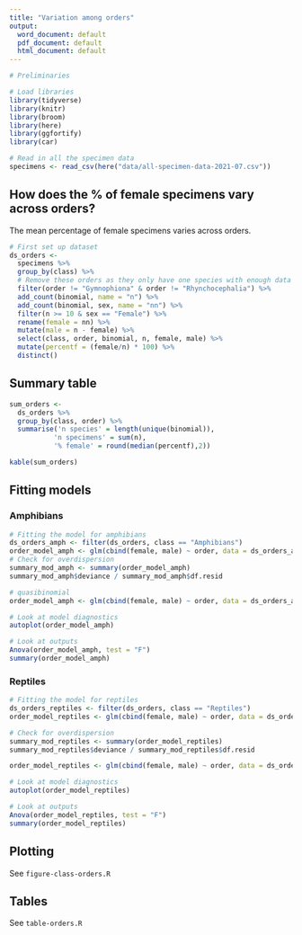 ```yaml
---
title: "Variation among orders"
output:
  word_document: default
  pdf_document: default
  html_document: default
---
```


```r
# Preliminaries

# Load libraries
library(tidyverse)
library(knitr)
library(broom)
library(here)
library(ggfortify)
library(car)
```

```r
# Read in all the specimen data
specimens <- read_csv(here("data/all-specimen-data-2021-07.csv")) 
```

## How does the % of female specimens vary across orders?

The mean percentage of female specimens varies across orders.

```r
# First set up dataset
ds_orders <-
  specimens %>%
  group_by(class) %>%
  # Remove these orders as they only have one species with enough data
  filter(order != "Gymnophiona" & order != "Rhynchocephalia") %>%
  add_count(binomial, name = "n") %>%
  add_count(binomial, sex, name = "nn") %>%
  filter(n >= 10 & sex == "Female") %>%
  rename(female = nn) %>%
  mutate(male = n - female) %>%
  select(class, order, binomial, n, female, male) %>%
  mutate(percentf = (female/n) * 100) %>%
  distinct()
```

## Summary table
```r
sum_orders <-
  ds_orders %>%
  group_by(class, order) %>%
  summarise('n species' = length(unique(binomial)),
           'n specimens' = sum(n),
           '% female' = round(median(percentf),2))

kable(sum_orders)
```

## Fitting models
### Amphibians
```r
# Fitting the model for amphibians
ds_orders_amph <- filter(ds_orders, class == "Amphibians")
order_model_amph <- glm(cbind(female, male) ~ order, data = ds_orders_amph, family = "binomial")
# Check for overdispersion
summary_mod_amph <- summary(order_model_amph)
summary_mod_amph$deviance / summary_mod_amph$df.resid 

# quasibinomial
order_model_amph <- glm(cbind(female, male) ~ order, data = ds_orders_amph, family = "quasibinomial")

# Look at model diagnostics
autoplot(order_model_amph)

# Look at outputs
Anova(order_model_amph, test = "F")
summary(order_model_amph)


```

### Reptiles
```r
# Fitting the model for reptiles
ds_orders_reptiles <- filter(ds_orders, class == "Reptiles")
order_model_reptiles <- glm(cbind(female, male) ~ order, data = ds_orders_reptiles, family = "binomial")

# Check for overdispersion
summary_mod_reptiles <- summary(order_model_reptiles)
summary_mod_reptiles$deviance / summary_mod_reptiles$df.resid 

order_model_reptiles <- glm(cbind(female, male) ~ order, data = ds_orders_reptiles, family = "quasibinomial")

# Look at model diagnostics
autoplot(order_model_reptiles)

# Look at outputs
Anova(order_model_reptiles, test = "F")
summary(order_model_reptiles)
```

## Plotting

See `figure-class-orders.R`

## Tables

See `table-orders.R`
